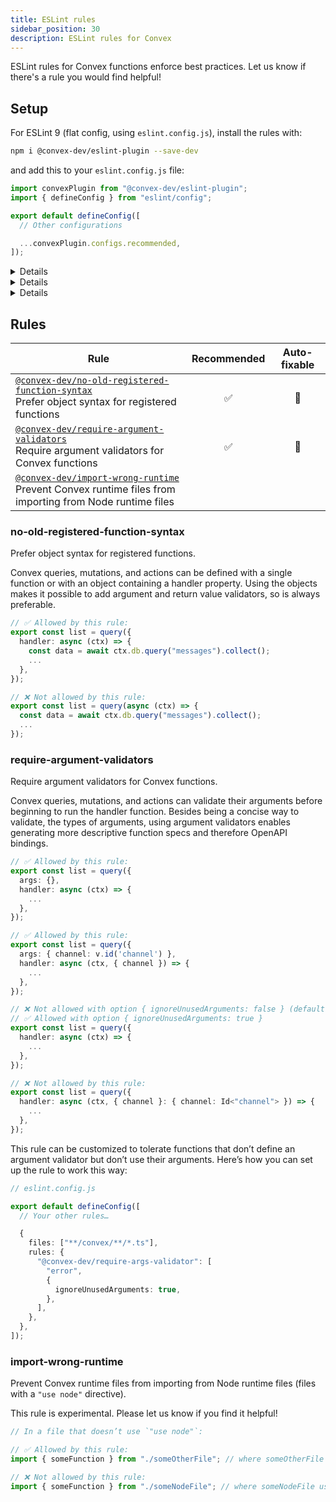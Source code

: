 ```yaml
---
title: ESLint rules
sidebar_position: 30
description: ESLint rules for Convex
---
```


ESLint rules for Convex functions enforce best practices. Let us know if there's
a rule you would find helpful!

## Setup

For ESLint 9 (flat config, using `eslint.config.js`), install the rules with:

```bash
npm i @convex-dev/eslint-plugin --save-dev
```

and add this to your `eslint.config.js` file:

```ts
import convexPlugin from "@convex-dev/eslint-plugin";
import { defineConfig } from "eslint/config";

export default defineConfig([
  // Other configurations

  ...convexPlugin.configs.recommended,
]);
```

<Details summary={<>If you’re using the deprecated <code>.eslintrc.js</code> format</>}>

Install these two libraries:

```bash
npm i @typescript-eslint/eslint-plugin @convex-dev/eslint-plugin --save-dev
```

In `.eslintrc.js`, add:

```js
module.exports =
  extends: [
    // Other configurations
    "plugin:@typescript-eslint/recommended",
    "plugin:@convex-dev/recommended",
  ],
  ignorePatterns: ["node_modules/", "dist/", "build/"],
};
```

</Details>

<Details summary={<>If your Convex functions are in a directory other than <code>convex</code></>}>

By default, the Convex ESLint plugin will only apply rules in the `convex`
directory.

If you’re
[customizing the Convex directory location](/production/project-configuration#changing-the-convex-folder-name-or-location),
here’s how to adapt your ESLint configuration:

```ts
// eslint.config.js

import convexPlugin from "@convex-dev/eslint-plugin";

const recommendedConfig = convexPlugin.configs.recommended[0];
const recommendedRules = recommendedConfig.rules;

export default [
  // Other configurations go here...

  // Custom configuration with modified directory pattern
  {
    files: ["**/src/convex/**/*.ts"],
    plugins: {
      "@convex-dev": convexPlugin,
    },
    rules: recommendedRules,
  },
];
```

</Details>

<Details summary={<>If you’re using the <code>next lint</code> command from Next.js</>}>

For `next lint` to run ESLint on your `convex` directory you need to add that
directory to the default set of directories. Add this section to your
`next.config.ts`:

```ts
const nextConfig: NextConfig = {
  /* other options here */

  eslint: {
    dirs: ["pages", "app", "components", "lib", "src", "convex"],
  },
};
```

</Details>

## Rules

| Rule                                                                                                                                    | Recommended | Auto-fixable |
| --------------------------------------------------------------------------------------------------------------------------------------- | :---------: | :----------: |
| [`@convex-dev/no-old-registered-function-syntax`](#no-old-registered-function-syntax)<br/>Prefer object syntax for registered functions |     ✅      |      🔧      |
| [`@convex-dev/require-argument-validators`](#require-argument-validators)<br/>Require argument validators for Convex functions          |     ✅      |      🔧      |
| [`@convex-dev/import-wrong-runtime`](#import-wrong-runtime)<br/>Prevent Convex runtime files from importing from Node runtime files     |             |              |

### no-old-registered-function-syntax

Prefer object syntax for registered functions.

Convex queries, mutations, and actions can be defined with a single function or
with an object containing a handler property. Using the objects makes it
possible to add argument and return value validators, so is always preferable.

```ts
// ✅ Allowed by this rule:
export const list = query({
  handler: async (ctx) => {
    const data = await ctx.db.query("messages").collect();
    ...
  },
});

// ❌ Not allowed by this rule:
export const list = query(async (ctx) => {
  const data = await ctx.db.query("messages").collect();
  ...
});
```

### require-argument-validators

Require argument validators for Convex functions.

Convex queries, mutations, and actions can validate their arguments before
beginning to run the handler function. Besides being a concise way to validate,
the types of arguments, using argument validators enables generating more
descriptive function specs and therefore OpenAPI bindings.

```ts
// ✅ Allowed by this rule:
export const list = query({
  args: {},
  handler: async (ctx) => {
    ...
  },
});

// ✅ Allowed by this rule:
export const list = query({
  args: { channel: v.id('channel') },
  handler: async (ctx, { channel }) => {
    ...
  },
});

// ❌ Not allowed with option { ignoreUnusedArguments: false } (default)
// ✅ Allowed with option { ignoreUnusedArguments: true }
export const list = query({
  handler: async (ctx) => {
    ...
  },
});

// ❌ Not allowed by this rule:
export const list = query({
  handler: async (ctx, { channel }: { channel: Id<"channel"> }) => {
    ...
  },
});
```

This rule can be customized to tolerate functions that don’t define an argument
validator but don’t use their arguments. Here’s how you can set up the rule to
work this way:

```ts
// eslint.config.js

export default defineConfig([
  // Your other rules…

  {
    files: ["**/convex/**/*.ts"],
    rules: {
      "@convex-dev/require-args-validator": [
        "error",
        {
          ignoreUnusedArguments: true,
        },
      ],
    },
  },
]);
```

### import-wrong-runtime

Prevent Convex runtime files from importing from Node runtime files (files with
a `"use node"` directive).

This rule is experimental. Please let us know if you find it helpful!

```ts
// In a file that doesn’t use `"use node"`:

// ✅ Allowed by this rule:
import { someFunction } from "./someOtherFile"; // where someOtherFile doesn't use `"use node"`

// ❌ Not allowed by this rule:
import { someFunction } from "./someNodeFile"; // where someNodeFile uses `"use node"`
```
